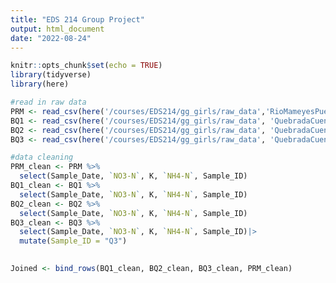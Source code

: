 ```yaml
---
title: "EDS 214 Group Project"
output: html_document
date: "2022-08-24"
---
```


```r
knitr::opts_chunk$set(echo = TRUE)
library(tidyverse)
library(here)
```

```r
#read in raw data 
PRM <- read_csv(here('/courses/EDS214/gg_girls/raw_data','RioMameyesPuenteRoto.csv'))
BQ1 <- read_csv(here('/courses/EDS214/gg_girls/raw_data', 'QuebradaCuenca1-Bisley.csv'))
BQ2 <- read_csv(here('/courses/EDS214/gg_girls/raw_data', 'QuebradaCuenca2-Bisley.csv'))
BQ3 <- read_csv(here('/courses/EDS214/gg_girls/raw_data', 'QuebradaCuenca2-Bisley.csv'))
```

```r
#data cleaning 
PRM_clean <- PRM %>% 
  select(Sample_Date, `NO3-N`, K, `NH4-N`, Sample_ID)
BQ1_clean <- BQ1 %>% 
  select(Sample_Date, `NO3-N`, K, `NH4-N`, Sample_ID)
BQ2_clean <- BQ2 %>% 
  select(Sample_Date, `NO3-N`, K, `NH4-N`, Sample_ID)
BQ3_clean <- BQ3 %>% 
  select(Sample_Date, `NO3-N`, K, `NH4-N`, Sample_ID)|>
  mutate(Sample_ID = "Q3")
  
```

```r
Joined <- bind_rows(BQ1_clean, BQ2_clean, BQ3_clean, PRM_clean)
```

